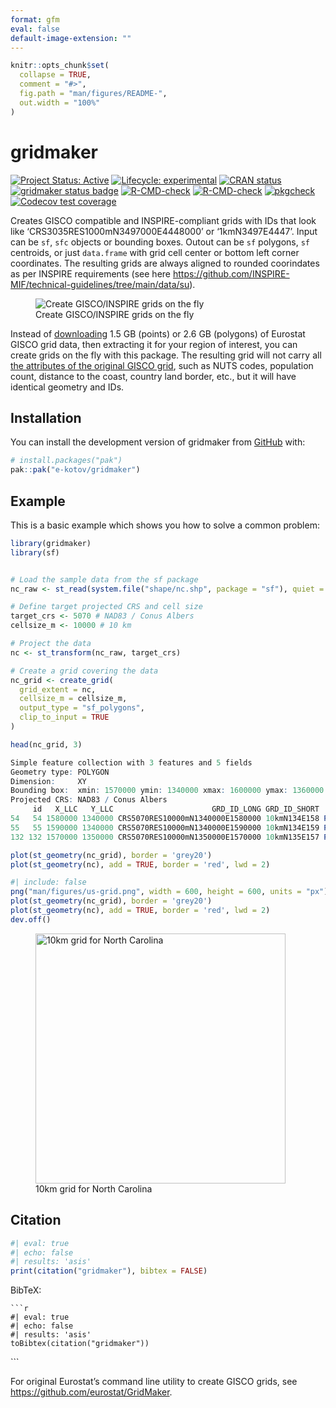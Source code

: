 ```yaml
---
format: gfm
eval: false
default-image-extension: ""
---
```


<!-- README.md is generated from README.Rmd. Please edit that file -->

```r
knitr::opts_chunk$set(
  collapse = TRUE,
  comment = "#>",
  fig.path = "man/figures/README-",
  out.width = "100%"
)
```

# gridmaker

<!-- badges: start -->
[![Project Status: Active](https://www.repostatus.org/badges/latest/active.svg)](https://www.repostatus.org/#active)
[![Lifecycle: experimental](https://img.shields.io/badge/lifecycle-experimental-orange.svg)](https://lifecycle.r-lib.org/articles/stages.html#experimental)
[![CRAN status](https://www.r-pkg.org/badges/version/gridmaker)](https://CRAN.R-project.org/package=gridmaker)
[![gridmaker status badge](https://e-kotov.r-universe.dev/gridmaker/badges/version)](https://e-kotov.r-universe.dev/gridmaker)
[![R-CMD-check](https://github.com/e-kotov/gridmaker/actions/workflows/R-CMD-check.yaml/badge.svg)](https://github.com/e-kotov/gridmaker/actions/workflows/R-CMD-check.yaml)
[![R-CMD-check](https://github.com/e-kotov/gridmaker/actions/workflows/R-CMD-check.yaml/badge.svg)](https://github.com/e-kotov/gridmaker/actions/workflows/R-CMD-check.yaml)
[![pkgcheck](https://github.com/e-kotov/gridmaker/workflows/pkgcheck/badge.svg)](https://github.com/e-kotov/gridmaker/actions?query=workflow%3Apkgcheck)
[![Codecov test coverage](https://codecov.io/gh/e-kotov/gridmaker/graph/badge.svg)](https://app.codecov.io/gh/e-kotov/gridmaker)
<!-- badges: end -->

Creates GISCO compatible and INSPIRE-compliant grids with IDs that look like 'CRS3035RES1000mN3497000E4448000' or '1kmN3497E4447'. Input can be `sf`, `sfc` objects or bounding boxes. Outout can be `sf` polygons, `sf` centroids, or just `data.frame` with grid cell center or bottom left corner coordinates. The resulting grids are always aligned to rounded coorindates as per INSPIRE requirements (see here [https://github.com/INSPIRE-MIF/technical-guidelines/tree/main/data/su](https://github.com/INSPIRE-MIF/technical-guidelines/tree/main/data/su)).

![Create GISCO/INSPIRE grids on the fly](man/figures/malta.png)

::: callout-tip
Instead of [downloading](https://ec.europa.eu/eurostat/web/gisco/geodata/grids) 1.5 GB (points) or 2.6 GB (polygons) of Eurostat GISCO grid data, then extracting it for your region of interest, you can create grids on the fly with this package. The resulting grid will not carry all [the attributes of the original GISCO grid](https://gisco-services.ec.europa.eu/grid/GISCO_grid_metadata.pdf), such as NUTS codes, population count, distance to the coast, country land border, etc., but it will have identical geometry and IDs.
:::


## Installation

You can install the development version of gridmaker from [GitHub](https://github.com/e-kotov/gridmaker) with:

``` r
# install.packages("pak")
pak::pak("e-kotov/gridmaker")
```

## Example

This is a basic example which shows you how to solve a common problem:

```r
library(gridmaker)
library(sf)


# Load the sample data from the sf package
nc_raw <- st_read(system.file("shape/nc.shp", package = "sf"), quiet = TRUE)

# Define target projected CRS and cell size
target_crs <- 5070 # NAD83 / Conus Albers
cellsize_m <- 10000 # 10 km

# Project the data
nc <- st_transform(nc_raw, target_crs)

# Create a grid covering the data
nc_grid <- create_grid(
  grid_extent = nc,
  cellsize_m = cellsize_m,
  output_type = "sf_polygons",
  clip_to_input = TRUE
)

head(nc_grid, 3)
```

```r
Simple feature collection with 3 features and 5 fields
Geometry type: POLYGON
Dimension:     XY
Bounding box:  xmin: 1570000 ymin: 1340000 xmax: 1600000 ymax: 1360000
Projected CRS: NAD83 / Conus Albers
     id   X_LLC   Y_LLC                      GRD_ID_LONG GRD_ID_SHORT                       geometry
54   54 1580000 1340000 CRS5070RES10000mN1340000E1580000 10kmN134E158 POLYGON ((1580000 1340000, ...
55   55 1590000 1340000 CRS5070RES10000mN1340000E1590000 10kmN134E159 POLYGON ((1590000 1340000, ...
132 132 1570000 1350000 CRS5070RES10000mN1350000E1570000 10kmN135E157 POLYGON ((1570000 1350000, ...
```

```r
plot(st_geometry(nc_grid), border = 'grey20')
plot(st_geometry(nc), add = TRUE, border = 'red', lwd = 2)
```


```r
#| include: false
png("man/figures/us-grid.png", width = 600, height = 600, units = "px")
plot(st_geometry(nc_grid), border = 'grey20')
plot(st_geometry(nc), add = TRUE, border = 'red', lwd = 2)
dev.off()
```

![10km grid for North Carolina](man/figures/us-grid.png){width=400px alt="10km grid for North Carolina"}

## Citation

```r
#| eval: true
#| echo: false
#| results: 'asis'
print(citation("gridmaker"), bibtex = FALSE)
```

BibTeX:
```
```r
#| eval: true
#| echo: false
#| results: 'asis'
toBibtex(citation("gridmaker"))
```
```

::: callout-note
For original Eurostat's command line utility to create GISCO grids, see [https://github.com/eurostat/GridMaker](https://github.com/eurostat/GridMaker).
:::
